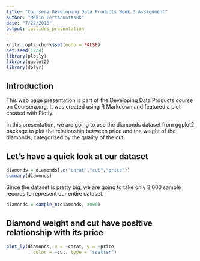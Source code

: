 ```yaml
---
title: "Coursera Developing Data Products Week 3 Assignment"
author: "Mekin Lertanuntasuk"
date: "7/22/2018"
output: ioslides_presentation
---
```


```r
knitr::opts_chunk$set(echo = FALSE)
set.seed(1234)
library(plotly)
library(ggplot2)
library(dplyr)
```

## Introduction

This web page presentation is part of the Developing Data Products course on Coursera.org. It was created using R Markdown and featured a plot created with Plotly.

In this presentation, we are going to use the diamonds dataset from ggplot2 package to plot the relationship between price and the weight of the diamonds, categorized by the quality of the cut.

## Let's have a quick look at our dataset 

```r
diamonds = diamonds[,c("carat","cut","price")]
summary(diamonds)
```

Since the dataset is pretty big, we are going to take only 3,000 sample records to represent our entire dataset.

```r
diamonds = sample_n(diamonds, 3000)
```

## Diamond weight and cut have positive relationship with its price

```r
plot_ly(diamonds, x = ~carat, y = ~price
        , color = ~cut, type = "scatter")
```

